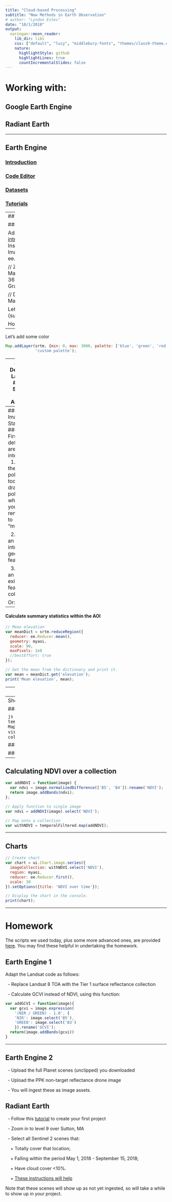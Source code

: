 ```yaml
---
title: "Cloud-based Processing"
subtitle: "New Methods in Earth Observation"
# author: "Lyndon Estes"
date: "10/1/2018"
output:
  xaringan::moon_reader:
    lib_dir: libs
    css: ["default", "lucy", "middlebury-fonts", "themes/class9-theme.css"]
    nature:
      highlightStyle: github
      highlightLines: true
      countIncrementalSlides: false
---
```


# Working with: 

## Google Earth Engine
## Radiant Earth

---

## Earth Engine
### [Introduction](https://developers.google.com/earth-engine/)
### [Code Editor](https://developers.google.com/earth-engine/playground)
### [Datasets](https://developers.google.com/earth-engine/datasets/catalog/)
### [Tutorials](https://developers.google.com/earth-engine/tutorials)

---
## Some Basics

### Load and Display an Image

Adapted from the Earth Engine [introductory tutorial](https://developers.google.com/earth-engine/tutorial_api_02).
```js
// Instantiate an image with the Image constructor.
var srtm = ee.Image('CGIAR/SRTM90_V4');

// Zoom to a location.
Map.setCenter(-112.8598, 36.2841, 9); // Center on the Grand Canyon.

// Display the image on the map.
Map.addLayer(srtm);
```

Let's point somewhere else (substitute this into script)
```js
Map.setCenter(28, -13, 6); // Where is this?
```

How about here? 
```js
Map.setCenter(-71.8067, 42.1214, 14); // Where is this?
```

---

Let's add some color
```js
Map.addLayer(srtm, {min: 0, max: 3000, palette: ['blue', 'green', 'red']},
             'custom palette');
```

---
### Derived Layers
#### Slope and Aspect

Calculate and then have a look 
```js
// Slope
var slope = ee.Terrain.slope(srtm);

// Aspect
var aspect = ee.Terrain.aspect(srtm);

// Convert to radians, compute the sin of the aspect.
var sinImage = aspect.divide(180).multiply(Math.PI).sin();

// Add these to your displays
Map.addLayer(slope, {min: 0, max :60}, 'slope');
Map.addLayer(aspect, {min: 0, max: 360, palette: ['blue', 'green', 'red']});
Map.addLayer(sinImage, {min: -1, max: 1, palette: ['blue', 'green', 'red']}, 
             'sin');
```

---
### Image Statistics
#### First, define an area of interest
&nbsp;&nbsp;1. Use the polygon tool to draw a polygon, which you rename to "myaoi"

&nbsp;&nbsp;2. Turn an extent into a geometry feature
```js
// Clip boundaries (generous margin around Zambia)
var zam = ee.Feature(ee.Geometry.Rectangle(21, -19, 34.5, -7.5));
```

&nbsp;&nbsp;3. Use an existing feature collection
```js
// Load a region representing Zambia
var region = ee.Feature(
  ee.FeatureCollection('ft:1tdSwUL7MVpOauSgRzqVTOwdfy17KDbw-1d9omPw')
  .filterMetadata('Country', 'equals', 'Zambia')
  .first());
```

Or:
```js
var region = ee.Feature(
  ee.FeatureCollection("USDOS/LSIB/2013")
  .filterMetadata('cc', 'equals', 'ZA')
  .first());
```

---

#### Calculate summary statistics within the AOI
```js
// Mean elevation
var meanDict = srtm.reduceRegion({
  reducer: ee.Reducer.mean(),
  geometry: myaoi,
  scale: 90,
  maxPixels: 1e8
  //bestEffort: true
});

// Get the mean from the dictionary and print it.
var mean = meanDict.get('elevation');
print('Mean elevation', mean);
```

---
## Image Collections

Landsat 8
```js
var l8 = ee.ImageCollection('LANDSAT/LC08/C01/T1_TOA');

var spatialFiltered = l8.filterBounds(myaoi);
print('spatialFiltered', spatialFiltered);

var temporalFiltered = spatialFiltered.filterDate('2018-05-01', '2018-09-15');
print('temporalFiltered', temporalFiltered);
```

Find least cloudy
```js
// Sort from least to most cloudy.
var sorted = temporalFiltered.sort('CLOUD_COVER');

// Get least cloudy image
var scene = ee.Image(sorted.first());
```

Display. Run this then try make a false color. 
```js
var visParams = {bands: ['B4', 'B3', 'B2'], max: 0.3};
//var visParams = {bands: ['B5', 'B4', 'B3'], max: 0.3};
Map.addLayer(scene, visParams, 'true-color composite');
```

---
Show a collection
```js
var visParams = {bands: ['B4', 'B3', 'B2'], max: 0.3};
Map.addLayer(temporalFiltered, visParams, 'Whittier L8 collection');
```

### Compositing

```js
var median = temporalFiltered.median();
Map.addLayer(median, visParams, 'Whittier L8 collection');
```

### Cropping
```js
var whittier_median = median.clip(myaoi);
```

### Masking
```js
var elevmask = srtm.gt(100);
var maskedMedian = median.updateMask(elevmask);
```

---
## Calculating NDVI over a collection
```js
var addNDVI = function(image) {
  var ndvi = image.normalizedDifference(['B5', 'B4']).rename('NDVI');
  return image.addBands(ndvi);
};

// Apply function to single image
var ndvi = addNDVI(image).select('NDVI');

// Map onto a collection
var withNDVI = temporalFiltered.map(addNDVI);
```

---

## Charts
```js
// Create chart
var chart = ui.Chart.image.series({
  imageCollection: withNDVI.select('NDVI'),
  region: myaoi,
  reducer: ee.Reducer.first(),
  scale: 30
}).setOptions({title: 'NDVI over time'});

// Display the chart in the console.
print(chart);

```

---

# Homework 

The scripts we used today, plus some more advanced ones, are provided [here](https://github.com/agroimpacts/geog287387/blob/master/materials/code/javascript/earthengine.md). You may find these helpful in undertaking the homework. 

## Earth Engine 1
Adapt the Landsat code as follows: 

&nbsp;&nbsp;- Replace Landsat 8 TOA with the Tier 1 surface reflectance collection

&nbsp;&nbsp;- Calculate GCVI instead of NDVI, using this function: 

```js
var addGCVI = function(image){
  var gcvi = image.expression(
    '(NIR / GREEN) - 1.0', {
    'NIR': image.select('B5'),
    'GREEN': image.select('B3')
    }).rename('GCVI');
  return(image.addBands(gcvi))    
}
```
---

## Earth Engine 2
&nbsp;&nbsp;- Upload the full Planet scenes (unclipped) you downloaded

&nbsp;&nbsp;- Upload the PPK non-target reflectance drone image

&nbsp;&nbsp;- You will ingest these as image assets.


## Radiant Earth
&nbsp;&nbsp;- Follow this [tutorial](https://help.radiant.earth/basic-resource-guide/creating-projects/create-a-standard-project-and-add-available-imagery) to create your first project

&nbsp;&nbsp;- Zoom in to level 9 over Sutton, MA

&nbsp;&nbsp;- Select all Sentinel 2 scenes that: 

&nbsp;&nbsp;&nbsp;&nbsp;+ Totally cover that location; 

&nbsp;&nbsp;&nbsp;&nbsp;+ Falling within the period May 1, 2018 - September 15, 2018;

&nbsp;&nbsp;&nbsp;&nbsp;+ Have cloud cover <10%. 

&nbsp;&nbsp;&nbsp;&nbsp;+ [These instructions will help](https://help.radiant.earth/basic-resource-guide/creating-projects/how-to-find-the-right-image)

Note that these scenes will show up as not yet ingested, so will take a while to show up in your project. 

